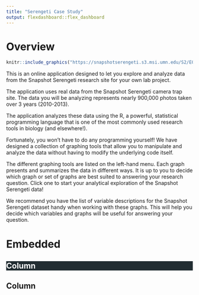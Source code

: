 ```yaml
---
title: "Serengeti Case Study"
output: flexdashboard::flex_dashboard
---
```


<style>
.observablehq {
  margin: 10px;
}
</style>

Overview
=====================================  

::: {.floatting}

```r
knitr::include_graphics("https://snapshotserengeti.s3.msi.umn.edu/S2/E09/E09_R3/S2_E09_R3_IMAG0229.JPG")
```

This is an online application designed to let you explore and analyze data from the Snapshot Serengeti research site for your own lab project.

The application uses real data from the Snapshot Serengeti camera trap site. The data you will be analyzing represents nearly 900,000 photos taken over 3 years (2010-2013).
      
The application analyzes these data using the R, a powerful, statistical programming language that is one of the most commonly used research tools in biology (and elsewhere!).

Fortunately, you won’t have to do any programming yourself! We have designed a collection of graphing tools that allow you to manipulate and analyze the data without having to modify the underlying code itself.

The different graphing tools are listed on the left-hand menu. Each graph presents and summarizes the data in different ways. It is up to you to decide which graph or set of graphs are best suited to answering your research question. Click one to start your analytical exploration of the Snapshot Serengeti data!

We recommend you have the list of variable descriptions for the Snapshot Serengeti dataset handy when working with these graphs. This will help you decide which variables and graphs will be useful for answering your question.
              
:::

Embedded
=====================================  

Column { data-width=400, style="background-color: #222d32; color: white;" }
-------------------------------------
<div id="observablehq-intro-1a517d6c"></div>
<div id="observablehq-viewof-species-1a517d6c"></div>
<div id="observablehq-viewof-contVar-1a517d6c"></div>

Column { data-width=600 }
-------------------------------------
<div id="observablehq-plot-1a517d6c"></div>

<script type="module">
import {Runtime, Inspector} from "https://cdn.jsdelivr.net/npm/@observablehq/runtime@4/dist/runtime.js";
import define from "https://api.observablehq.com/@eea514dd4c55b7e1/bar-charts-animal-frequency-beteween-categories.js?v=3";
new Runtime().module(define, name => {
  if (name === "plot") return new Inspector(document.querySelector("#observablehq-plot-1a517d6c"));
  if (name === "viewof species") return new Inspector(document.querySelector("#observablehq-viewof-species-1a517d6c"));
  if (name === "viewof contVar") return new Inspector(document.querySelector("#observablehq-viewof-contVar-1a517d6c"));
  if (name === "intro") return new Inspector(document.querySelector("#observablehq-intro-1a517d6c"));
  return ["species_filt","plotData"].includes(name);
});
</script>